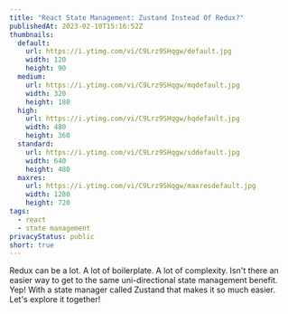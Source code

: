 ```yaml
---
title: "React State Management: Zustand Instead Of Redux?"
publishedAt: 2023-02-10T15:16:52Z
thumbnails:
  default:
    url: https://i.ytimg.com/vi/C9Lrz9SHqgw/default.jpg
    width: 120
    height: 90
  medium:
    url: https://i.ytimg.com/vi/C9Lrz9SHqgw/mqdefault.jpg
    width: 320
    height: 180
  high:
    url: https://i.ytimg.com/vi/C9Lrz9SHqgw/hqdefault.jpg
    width: 480
    height: 360
  standard:
    url: https://i.ytimg.com/vi/C9Lrz9SHqgw/sddefault.jpg
    width: 640
    height: 480
  maxres:
    url: https://i.ytimg.com/vi/C9Lrz9SHqgw/maxresdefault.jpg
    width: 1280
    height: 720
tags:
  - react
  - state management
privacyStatus: public
short: true
---
```


Redux can be a lot. A lot of boilerplate. A lot of complexity. Isn't there an easier way to get to the same uni-directional state management benefit. Yep! With a state manager called Zustand that makes it so much easier. Let's explore it together!
